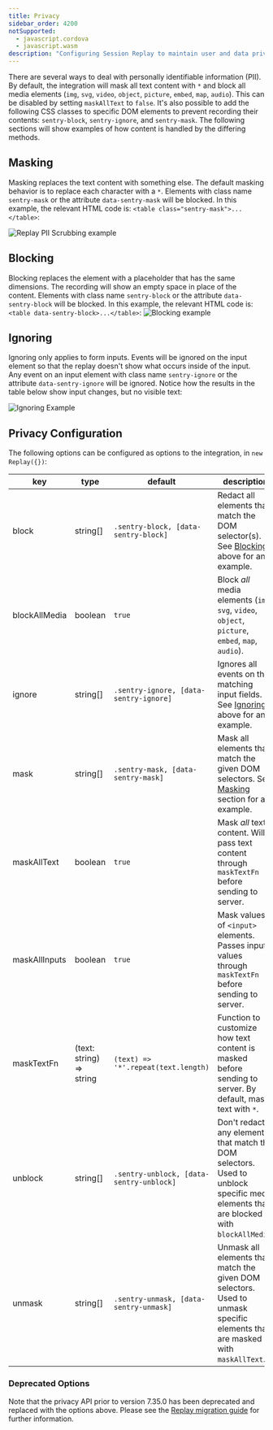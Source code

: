 ```yaml
---
title: Privacy
sidebar_order: 4200
notSupported:
  - javascript.cordova
  - javascript.wasm
description: "Configuring Session Replay to maintain user and data privacy."
---
```


<Include name="beta-note-session-replay.mdx" />

There are several ways to deal with personally identifiable information (PII). By default, the integration will mask all text content with `*` and block all media elements (`img`, `svg`, `video`, `object`, `picture`, `embed`, `map`, `audio`). This can be disabled by setting `maskAllText` to `false`. It's also possible to add the following CSS classes to specific DOM elements to prevent recording their contents: `sentry-block`, `sentry-ignore`, and `sentry-mask`. The following sections will show examples of how content is handled by the differing methods.

## Masking

Masking replaces the text content with something else. The default masking behavior is to replace each character with a `*`. Elements with class name `sentry-mask` or the attribute `data-sentry-mask` will be blocked. In this example, the relevant HTML code is: `<table class="sentry-mask">...</table>`:

![Replay PII Scrubbing example](masking.png)

## Blocking

Blocking replaces the element with a placeholder that has the same dimensions. The recording will show an empty space in place of the content. Elements with class name `sentry-block` or the attribute `data-sentry-block` will be blocked. In this example, the relevant HTML code is: `<table data-sentry-block>...</table>`:
![Blocking example](./blocking.png)

## Ignoring

Ignoring only applies to form inputs. Events will be ignored on the input element so that the replay doesn't show what occurs inside of the input. Any event on an input element with class name `sentry-ignore` or the attribute `data-sentry-ignore` will be ignored. Notice how the results in the table below show input changes, but no visible text:

![Ignoring Example](./ignoring.gif)

## Privacy Configuration

The following options can be configured as options to the integration, in `new Replay({})`:

| key              | type                     | default                                 | description                                                                                                                                                                                         |
| ---------------- | ------------------------ | -----------------------------------     | --------------------------------------------------------------------------------------------------------------------------------------------------------------------------------------------------- |
| block            | string[]                 | `.sentry-block, [data-sentry-block]`    | Redact all elements that match the DOM selector(s). See [Blocking](#blocking) above for an example.                                                                                                 |
| blockAllMedia    | boolean                  | `true`                                  | Block _all_ media elements (`img`, `svg`, `video`, `object`, `picture`, `embed`, `map`, `audio`).                                                                                                   |
| ignore           | string[]                 | `.sentry-ignore, [data-sentry-ignore]`  | Ignores all events on the matching input fields. See [Ignoring](#ignoring) above for an example.                                                                                                    |
| mask             | string[]                 | `.sentry-mask, [data-sentry-mask]`      | Mask all elements that match the given DOM selectors. See [Masking](#masking) section for an example.                                                                                               |
| maskAllText      | boolean                  | `true`                                  | Mask _all_ text content. Will pass text content through `maskTextFn` before sending to server.                                                                                                      |
| maskAllInputs    | boolean                  | `true`                                  | Mask values of `<input>` elements. Passes input values through `maskTextFn` before sending to server.                                                                                               |
| maskTextFn       | (text: string) => string | `(text) => '*'.repeat(text.length)`     | Function to customize how text content is masked before sending to server. By default, masks text with `*`.                                                                                         |
| unblock          | string[]                 | `.sentry-unblock, [data-sentry-unblock]`| Don't redact any elements that match the DOM selectors. Used to unblock specific media elements that are blocked with `blockAllMedia`.                                                     |
| unmask           | string[]                 | `.sentry-unmask, [data-sentry-unmask]`  | Unmask all elements that match the given DOM selectors. Used to unmask specific elements that are masked with `maskAllText`.                                                                |

### Deprecated Options
Note that the privacy API prior to version 7.35.0 has been deprecated and replaced with the options above. Please see the [Replay migration guide](https://github.com/getsentry/sentry-javascript/blob/master/packages/replay/MIGRATION.md#upgrading-replay-from-7340-to-7350---6645) for further information.
